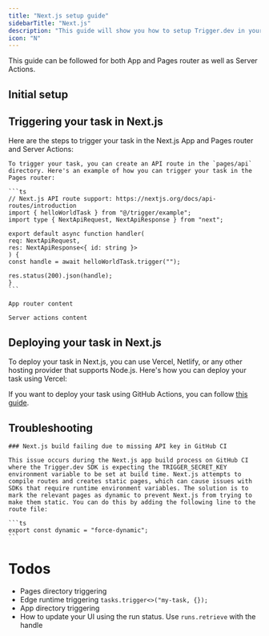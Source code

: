 ```yaml
---
title: "Next.js setup guide"
sidebarTitle: "Next.js"
description: "This guide will show you how to setup Trigger.dev in your existing Next.js project, test an example task, and view the run."
icon: "N"
---
```



<Note>This guide can be followed for both App and Pages router as well as Server Actions.</Note>

<Prerequisites framework="Next.js" />

## Initial setup

<Steps>
    <CliInitStep />
    <CliDevStep />
    <CliRunTestStep />
    <CliViewRunStep />
</Steps>

## Triggering your task in Next.js

Here are the steps to trigger your task in the Next.js App and Pages router and Server Actions:

<Tabs>

  <Tab title="Pages Router">

    To trigger your task, you can create an API route in the `pages/api` directory. Here's an example of how you can trigger your task in the Pages router:

    ```ts
    // Next.js API route support: https://nextjs.org/docs/api-routes/introduction
    import { helloWorldTask } from "@/trigger/example";
    import type { NextApiRequest, NextApiResponse } from "next";

    export default async function handler(
    req: NextApiRequest,
    res: NextApiResponse<{ id: string }>
    ) {
    const handle = await helloWorldTask.trigger("");

    res.status(200).json(handle);
    }
    ```
  </Tab>

  <Tab title="App Router">

    App router content

  </Tab>

  <Tab title="Server Actions">
    
    Server actions content

  </Tab>

</Tabs>

## Deploying your task in Next.js

To deploy your task in Next.js, you can use Vercel, Netlify, or any other hosting provider that supports Node.js. Here's how you can deploy your task using Vercel:

If you want to deploy your task using GitHub Actions, you can follow [this guide](/github-actions).

## Troubleshooting

    ### Next.js build failing due to missing API key in GitHub CI

    This issue occurs during the Next.js app build process on GitHub CI where the Trigger.dev SDK is expecting the TRIGGER_SECRET_KEY environment variable to be set at build time. Next.js attempts to compile routes and creates static pages, which can cause issues with SDKs that require runtime environment variables. The solution is to mark the relevant pages as dynamic to prevent Next.js from trying to make them static. You can do this by adding the following line to the route file:

    ```ts
    export const dynamic = "force-dynamic";
    ```

# Todos

- Pages directory triggering
- Edge runtime triggering `tasks.trigger<>("my-task, {});`
- App directory triggering
- How to update your UI using the run status. Use `runs.retrieve` with the handle

<UsefulNextSteps />
